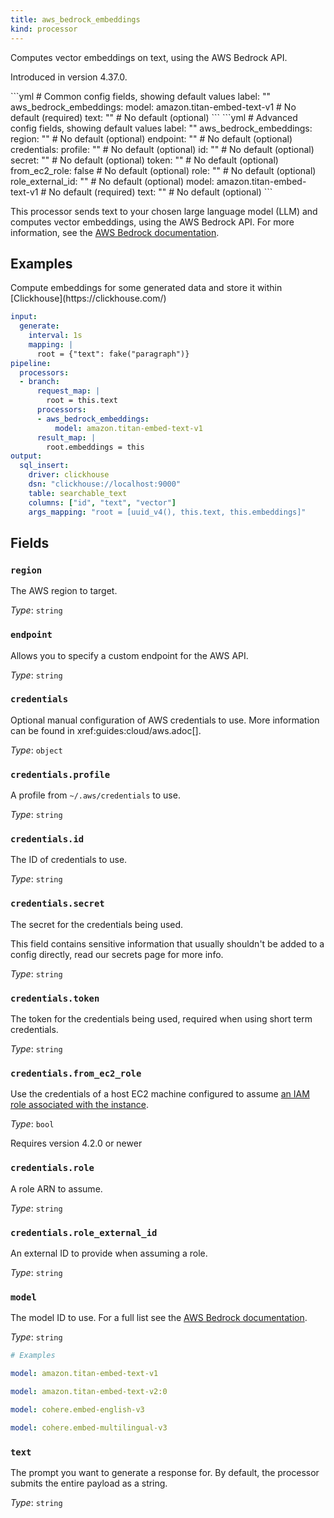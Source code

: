 ```yaml
---
title: aws_bedrock_embeddings
kind: processor
---
```


Computes vector embeddings on text, using the AWS Bedrock API.

Introduced in version 4.37.0.


<Tabs>
<TabItem label="Common">
```yml
# Common config fields, showing default values
label: ""
aws_bedrock_embeddings:
  model: amazon.titan-embed-text-v1 # No default (required)
  text: "" # No default (optional)
```
</TabItem>
<TabItem label="Advanced">
```yml
# Advanced config fields, showing default values
label: ""
aws_bedrock_embeddings:
  region: "" # No default (optional)
  endpoint: "" # No default (optional)
  credentials:
    profile: "" # No default (optional)
    id: "" # No default (optional)
    secret: "" # No default (optional)
    token: "" # No default (optional)
    from_ec2_role: false # No default (optional)
    role: "" # No default (optional)
    role_external_id: "" # No default (optional)
  model: amazon.titan-embed-text-v1 # No default (required)
  text: "" # No default (optional)
```
</TabItem>
</Tabs>

This processor sends text to your chosen large language model (LLM) and computes vector embeddings, using the AWS Bedrock API.
For more information, see the [AWS Bedrock documentation](https://docs.aws.amazon.com/bedrock/latest/userguide).

## Examples

<Tabs>
<TabItem label="Store embedding vectors in Clickhouse">
Compute embeddings for some generated data and store it within [Clickhouse](https://clickhouse.com/)

```yaml
input:
  generate:
    interval: 1s
    mapping: |
      root = {"text": fake("paragraph")}
pipeline:
  processors:
  - branch:
      request_map: |
        root = this.text
      processors:
      - aws_bedrock_embeddings:
          model: amazon.titan-embed-text-v1
      result_map: |
        root.embeddings = this
output:
  sql_insert:
    driver: clickhouse
    dsn: "clickhouse://localhost:9000"
    table: searchable_text
    columns: ["id", "text", "vector"]
    args_mapping: "root = [uuid_v4(), this.text, this.embeddings]"

```

</TabItem>
</Tabs>

## Fields

### `region`

The AWS region to target.


*Type*: `string`


### `endpoint`

Allows you to specify a custom endpoint for the AWS API.


*Type*: `string`


### `credentials`

Optional manual configuration of AWS credentials to use. More information can be found in xref:guides:cloud/aws.adoc[].


*Type*: `object`


### `credentials.profile`

A profile from `~/.aws/credentials` to use.


*Type*: `string`


### `credentials.id`

The ID of credentials to use.


*Type*: `string`


### `credentials.secret`

The secret for the credentials being used.
<Aside type="caution" title="Sensitive Information">
	This field contains sensitive information that usually shouldn't be added to a config directly, read our secrets page for more info.
</Aside>



*Type*: `string`


### `credentials.token`

The token for the credentials being used, required when using short term credentials.


*Type*: `string`


### `credentials.from_ec2_role`

Use the credentials of a host EC2 machine configured to assume [an IAM role associated with the instance](https://docs.aws.amazon.com/IAM/latest/UserGuide/id_roles_use_switch-role-ec2.html).


*Type*: `bool`

Requires version 4.2.0 or newer

### `credentials.role`

A role ARN to assume.


*Type*: `string`


### `credentials.role_external_id`

An external ID to provide when assuming a role.


*Type*: `string`


### `model`

The model ID to use. For a full list see the [AWS Bedrock documentation](https://docs.aws.amazon.com/bedrock/latest/userguide/model-ids.html).


*Type*: `string`


```yml
# Examples

model: amazon.titan-embed-text-v1

model: amazon.titan-embed-text-v2:0

model: cohere.embed-english-v3

model: cohere.embed-multilingual-v3
```

### `text`

The prompt you want to generate a response for. By default, the processor submits the entire payload as a string.


*Type*: `string`




